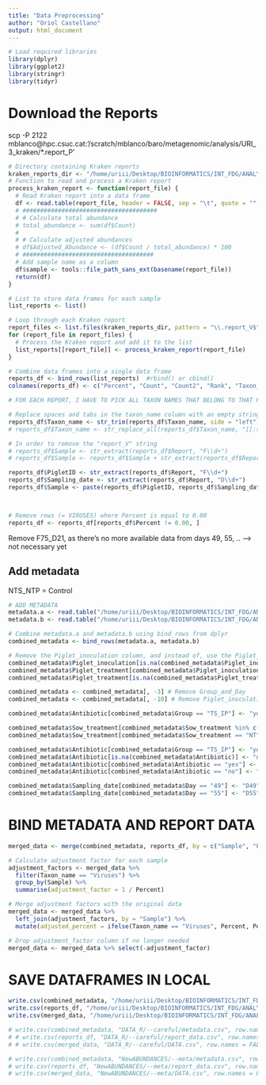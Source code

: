 ```yaml
---
title: "Data Preprocessing"
author: "Oriol Castellano"
output: html_document
---
```



```r
# Load required libraries
library(dplyr)
library(ggplot2)
library(stringr)
library(tidyr)
```

# Download the Reports
scp -P 2122 mblanco@hpc.csuc.cat:'/scratch/mblanco/baro/metagenomic/analysis/URI_3_kraken/*.report_P'
```r
# Directory containing Kraken reports
kraken_reports_dir <- "/home/uriii/Desktop/BIOINFORMATICS/INT_FDG/ANALYSIS/DATA/Metagenomics/KRAKEN/VIRUS/--meta"
# Function to read and process a Kraken report
process_kraken_report <- function(report_file) {
  # Read Kraken report into a data frame
  df <- read.table(report_file, header = FALSE, sep = "\t", quote = "", comment.char = "", stringsAsFactors = FALSE)
  # ######################################
  # # Calculate total abundance
  # total_abundance <- sum(df$Count)
  # 
  # # Calculate adjusted abundances
  # df$Adjusted_Abundance <- (df$Count / total_abundance) * 100
  # #####################################
  # Add sample name as a column
  df$sample <- tools::file_path_sans_ext(basename(report_file))
  return(df)
}

# List to store data frames for each sample
list_reports <- list()

# Loop through each Kraken report
report_files <- list.files(kraken_reports_dir, pattern = "\\.report_V$", full.names = TRUE)
for (report_file in report_files) {
  # Process the Kraken report and add it to the list
  list_reports[[report_file]] <- process_kraken_report(report_file)
}

# Combine data frames into a single data frame
reports_df <- bind_rows(list_reports)  #rbind() or cbind()
colnames(reports_df) <- c("Percent", "Count", "Count2", "Rank", "Taxon_id", "Taxon_name", "Report")

# FOR EACH REPORT, I HAVE TO PICK ALL TAXON NAMES THAT BELONG TO THAT REPORT AND DIVIDE IT BY THE PERCENT OF "Viruses" OF THE REPORT

# Replace spaces and tabs in the taxon_name column with an empty string
reports_df$Taxon_name <- str_trim(reports_df$Taxon_name, side = "left")
# reports_df$Taxon_name <- str_replace_all(reports_df$Taxon_name, "[[:space:]]", "") # with gsub --> reports_df$taxon_name <- gsub("[[:space:]]", "", reports_df$taxon_name)

# In order to remove the "report_V" string
# reports_df$Sample <- str_extract(reports_df$Report, "F\\d+") 
# reports_df$Sample <- reports_df$Sample + str_extract(reports_df$Report, "D\\d++")  --> MAKE A VARIABLE WITH F_____D_____

reports_df$PigletID <- str_extract(reports_df$Report, "F\\d+")
reports_df$Sampling_date <- str_extract(reports_df$Report, "D\\d+")
reports_df$Sample <- paste(reports_df$PigletID, reports_df$Sampling_date, sep = "_")



# Remove rows (= VIRUSES) where Percent is equal to 0.00
reports_df <- reports_df[reports_df$Percent != 0.00, ]
```
Remove F75_D21, as there's no more available data from days 49, 55, ..  --> not necessary yet


## Add metadata
NTS_NTP = Control 
```r
# ADD METADATA
metadata.a <- read.table("/home/uriii/Desktop/BIOINFORMATICS/INT_FDG/ANALYSIS/DATA/Metagenomics/KRAKEN/metadata/baro.wmgx.metadata.a.txt", header = TRUE, sep = "\t", quote = "", comment.char = "", stringsAsFactors = FALSE)
metadata.b <- read.table("/home/uriii/Desktop/BIOINFORMATICS/INT_FDG/ANALYSIS/DATA/Metagenomics/KRAKEN/metadata/baro.wmgx.metadata.b.txt", header = TRUE, sep = "\t", quote = "", comment.char = "", stringsAsFactors = FALSE)

# Combine metadata.a and metadata.b using bind_rows from dplyr
combined_metadata <- bind_rows(metadata.a, metadata.b)

# Remove the Piglet_inoculation column, and instead of, use the Piglet_treatment variable to determine if was "Inoculated"/"Ab"/"no"
combined_metadata$Piglet_inoculation[is.na(combined_metadata$Piglet_inoculation)] <- "No"
combined_metadata$Piglet_treatment[combined_metadata$Piglet_inoculation == "Inoculated"] <- "Inoculated"
combined_metadata$Piglet_treatment[is.na(combined_metadata$Piglet_treatment)] <- "No"

combined_metadata <- combined_metadata[, -3] # Remove Group_and_Day
combined_metadata <- combined_metadata[, -10] # Remove Piglet_inoculation

combined_metadata$Antibiotic[combined_metadata$Group == "TS_IP"] <- "yes"

combined_metadata$Sow_treatment[combined_metadata$Sow_treatment %in% c("T", "Ab")] <- "Yes"
combined_metadata$Sow_treatment[combined_metadata$Sow_treatment == "NT"] <- "No"

combined_metadata$Antibiotic[combined_metadata$Group == "TS_IP"] <- "yes"
combined_metadata$Antibiotic[is.na(combined_metadata$Antibiotic)] <- "no"
combined_metadata$Antibiotic[combined_metadata$Antibiotic == "yes"] <- "Yes"
combined_metadata$Antibiotic[combined_metadata$Antibiotic == "no"] <- "No"

combined_metadata$Sampling_date[combined_metadata$Day == "49"] <- "D49"
combined_metadata$Sampling_date[combined_metadata$Day == "55"] <- "D55"
```


# BIND METADATA AND REPORT DATA
```r
merged_data <- merge(combined_metadata, reports_df, by = c("Sample", "PigletID", "Sampling_date"), all.x = TRUE)
```



```r
# Calculate adjustment factor for each sample
adjustment_factors <- merged_data %>%
  filter(Taxon_name == "Viruses") %>%
  group_by(Sample) %>%
  summarise(adjustment_factor = 1 / Percent)

# Merge adjustment factors with the original data
merged_data <- merged_data %>%
  left_join(adjustment_factors, by = "Sample") %>%
  mutate(adjusted_percent = ifelse(Taxon_name == "Viruses", Percent, Percent * adjustment_factor))

# Drop adjustment_factor column if no longer needed
merged_data <- merged_data %>% select(-adjustment_factor)
```

# SAVE DATAFRAMES IN LOCAL
```r
write.csv(combined_metadata, "/home/uriii/Desktop/BIOINFORMATICS/INT_FDG/ANALYSIS/DATA/Metagenomics/KRAKEN/VIRUS/--careful/DATA_R/metadata.csv", row.names = FALSE)
write.csv(reports_df, "/home/uriii/Desktop/BIOINFORMATICS/INT_FDG/ANALYSIS/DATA/Metagenomics/KRAKEN/VIRUS/--careful/DATA_R/report_data.csv", row.names = FALSE)
write.csv(merged_data, "/home/uriii/Desktop/BIOINFORMATICS/INT_FDG/ANALYSIS/DATA/Metagenomics/KRAKEN/VIRUS/--careful/DATA_R/DATA.csv", row.names = FALSE)

# write.csv(combined_metadata, "DATA_R/--careful/metadata.csv", row.names = FALSE)
# # write.csv(reports_df, "DATA_R/--careful/report_data.csv", row.names = FALSE)
# # write.csv(merged_data, "DATA_R/--careful/DATA.csv", row.names = FALSE)

# write.csv(combined_metadata, "NewABUNDANCES/--meta/metadata.csv", row.names = FALSE)
# write.csv(reports_df, "NewABUNDANCES/--meta/report_data.csv", row.names = FALSE)
# write.csv(merged_data, "NewABUNDANCES/--meta/DATA.csv", row.names = FALSE)
```

